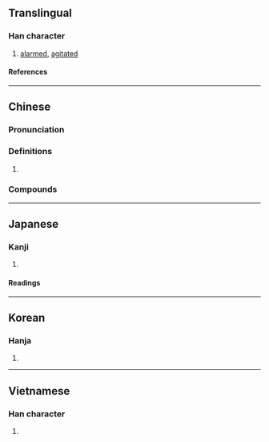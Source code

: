 {{character info/new}}
==Translingual==

===Han character===
{{Han char|rn=61|rad=心|as=08|sn=11|four=99027|canj=PFBR|ids=⿰忄尚}}

# [[alarmed]], [[agitated]]

====References====
{{Han ref|kx=0391.120|dkj=10815|dj=0725.240|hdz=42315.020|uh=60DD}}

----

==Chinese==
{{zh-forms}}

===Pronunciation===
{{zh-pron
|m=chǎng,tǎng
|c=cong2,tong2
|mn=chhéng/siàng
|oc=y
|cat=v
}}

===Definitions===
{{zh-hanzi}}

# {{rfdef|zh}}

===Compounds===
{{zh-der|惝然|惝怳}}

----

==Japanese==

===Kanji===
{{ja-kanji|grade=|rs=心08}}

# {{defn|lang=ja|sort=心08}}

====Readings====
{{ja-readings
|on=しょう, とう
|kun=うつとりする
}}

----

==Korean==

===Hanja===
{{ko-hanja|창}}

# {{defn|lang=ko|sort=心08}}

----

==Vietnamese==

===Han character===
{{vi-readings|rs=心08|reading=sượng}}

# {{defn|lang=vi|sort=心08}}